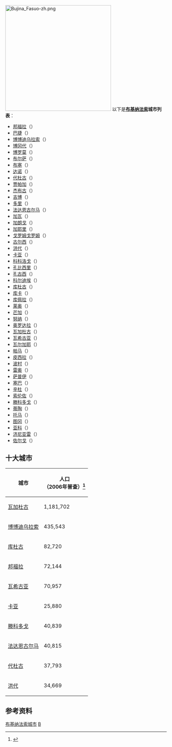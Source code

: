 [[File:Bujina_Fasuo-zh.png|330px]]
以下是'''[[布基纳法索|布基纳法索]]城市列表'''：
*[[邦福拉|邦福拉]]（{{lang|fr|Banfora}}）
*[[巴捷|巴捷]]（{{lang|fr|Batié}}）
*[[博博迪乌拉索|博博迪乌拉索]]（{{lang|fr|Bobo Dioulasso}}）
*[[博冈代|博冈代]]（{{lang|fr|Bogandé}}）
*[[博罗莫|博罗莫]]（{{lang|fr|Boromo}}）
*[[布尔萨_(布基纳法索)|布尔萨]]（{{lang|fr|Boulsa}}）
*[[布塞|布塞]]（{{lang|fr|Boussé}}）
*[[达诺|达诺]]（{{lang|fr|Dano}}）
*[[代杜古|代杜古]]（{{lang|fr|Dédougou}}）
*[[贾帕加|贾帕加]]（{{lang|fr|Diapaga}}）
*[[杰布古|杰布古]]（{{lang|fr|Diébougou}}）
*[[吉博|吉博]]（{{lang|fr|Djibo}}）
*[[多里|多里]]（{{lang|fr|Dori}}）
*[[法达恩古尔马|法达恩古尔马]]（{{lang|fr|Fada N'gourma}}）
*[[加瓦|加瓦]]（{{lang|fr|Gaoua}}）
*[[加朗戈|加朗戈]]（{{lang|fr|Garango}}）
*[[加耶里|加耶里]]（{{lang|fr|Gayéri}}）
*[[戈罗姆戈罗姆|戈罗姆戈罗姆]]（{{lang|fr|Gorom-Gorom}}）
*[[古尔西|古尔西]]（{{lang|fr|Gourcy}}）
*[[洪代|洪代]]（{{lang|fr|Houndé}}）
*[[卡亚_(布基纳法索)|卡亚]]（{{lang|fr|Kaya}}）
*[[科科洛戈|科科洛戈]]（{{lang|fr|Kokologo}}）
*[[孔比西里|孔比西里]]（{{lang|fr|Kombissiri}}）
*[[孔古西|孔古西]]（{{lang|fr|Kongoussi}}）
*[[科尔迪埃|科尔迪埃]]（{{lang|fr|Kordié}}）
*[[库杜古|库杜古]]（{{lang|fr|Koudougou}}）
*[[库卡_(布基纳法索)|库卡]]（{{lang|fr|Kouka}}）
*[[库佩拉|库佩拉]]（{{lang|fr|Koupéla}}）
*[[莱奥_(布基纳法索)|莱奥]]（{{lang|fr|Léo}}）
*[[芒加|芒加]]（{{lang|fr|Manga}}）
*[[努纳|努纳]]（{{lang|fr|Nouna}}）
*[[奥罗达拉|奥罗达拉]]（{{lang|fr|Orodara}}）
*[[瓦加杜古|瓦加杜古]]（{{lang|fr|Ouagadougou}}）
*[[瓦希古亚|瓦希古亚]]（{{lang|fr|Ouahigouya}}）
*[[瓦尔加耶|瓦尔加耶]]（{{lang|fr|Ouargaye}}）
*[[帕马|帕马]]（{{lang|fr|Pama}}）
*[[皮西拉|皮西拉]]（{{lang|fr|Pissila}}）
*[[波村|波村]]（{{lang|fr|Pô}}）
*[[雷奥|雷奥]]（{{lang|fr|Réo}}）
*[[萨普伊|萨普伊]]（{{lang|fr|Sapouy}}）
*[[塞巴|塞巴]]（{{lang|fr|Sebba}}）
*[[辛杜|辛杜]]（{{lang|fr|Sindou}}）
*[[索伦佐|索伦佐]]（{{lang|fr|Solenzo}}）
*[[滕科多戈|滕科多戈]]（{{lang|fr|Tenkodogo}}）
*[[蒂陶|蒂陶]]（{{lang|fr|Titao}}）
*[[托马|托马]]（{{lang|fr|Toma}}）
*[[图冈|图冈]]（{{lang|fr|Tougan}}）
*[[亚科_(布基纳法索)|亚科]]（{{lang|fr|Yako}}）
*[[济尼亚雷|济尼亚雷]]（{{lang|fr|Ziniaré}}）
*[[佐尔戈|佐尔戈]]（{{lang|fr|Zorgo}}）

==十大城市==

{| class="wikitable"
! 城市
! 人口<br />（2006年普查）<ref  name="c2006">{{cite web|title=2006年全国人口普查初步结果|url=http://www.insd.bf/Documents/Publications/INSD/Publications/Resultats_enquetes/Autres%20enq/Rapport_preliminaire_RGPH06.pdf|date=2007年4月|accessdate=2008-01-30|archive-url=https://web.archive.org/web/20150721185435/http://www.insd.bf/Documents/Publications/INSD/Publications/Resultats_enquetes/Autres%20enq/Rapport_preliminaire_RGPH06.pdf|archive-date=2015-07-21|dead-url=yes}}</ref>
|-
| [[瓦加杜古|瓦加杜古]]   || 1,181,702
|-
| [[博博迪乌拉索|博博迪乌拉索]]     || 435,543
|-
| [[库杜古|库杜古]]    || 82,720
|-
| [[邦福拉|邦福拉]]|| 72,144
|-
| [[瓦希古亚|瓦希古亚]]|| 70,957
|-
|[[卡亚_(布基纳法索)|卡亚]]|| 25,880
|-
|[[滕科多戈|滕科多戈]]||40,839
|-
|[[法达恩古尔马|法达恩古尔马]]||40,815
|-
|[[代杜古|代杜古]]||37,793
|-
|[[洪代|洪代]]||34,669
|}

==参考资料==
{{reflist}}
{{非洲题目|城市列表}}

[[Category:布基纳法索城市|]]
[[Category:非洲城市列表|B]]